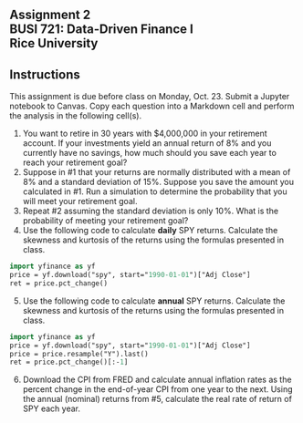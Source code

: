 ## Assignment 2<br>BUSI 721: Data-Driven Finance I<br>Rice University

::: {.callout-note appearance="minimal"}
## Instructions 

This assignment is due before class on Monday, Oct. 23.  Submit a Jupyter notebook to Canvas. Copy each question into a Markdown cell and perform the analysis in the following cell(s). 
:::

1.  You want to retire in 30 years with $4,000,000 in your retirement account.  If your investments yield an annual return of 8% and you currently have no savings, how much should you save each year to reach your retirement goal?  
2.  Suppose in #1 that your returns are normally distributed with a mean of 8% and a standard deviation of 15%.  Suppose you save the amount you calculated in #1.  Run a simulation to determine the probability that you will meet your retirement goal.
3.  Repeat #2 assuming the standard deviation is only 10%.  What is the probability of meeting your retirement goal?
4.  Use the following code to calculate **daily** SPY returns.  Calculate the skewness and kurtosis of the returns using the formulas presented in class.

```.p
import yfinance as yf
price = yf.download("spy", start="1990-01-01")["Adj Close"]
ret = price.pct_change()
```
5.  Use the following code to calculate **annual** SPY returns.  Calculate the skewness and kurtosis of the returns using the formulas presented in class.

```.p
import yfinance as yf
price = yf.download("spy", start="1990-01-01")["Adj Close"]
price = price.resample("Y").last()
ret = price.pct_change()[:-1]
```

6.  Download the CPI from FRED and calculate annual inflation rates as the percent change in the end-of-year CPI from one year to the next.  Using the annual (nominal) returns from #5, calculate the real rate of return of SPY each year.
